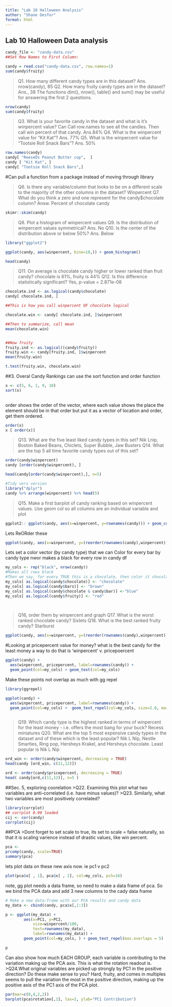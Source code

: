 ```yaml
---
title: "Lab 10 Halloween Analysis"
author: "Shane Desfor"
format: html
---
```


## Lab 10 Halloween Data analysis

```r
candy_file <- "candy-data.csv"
##Set Row Names to First Column:

candy = read.csv("candy-data.csv", row.names=1)
sum(candy$fruity)

```
>Q1. How many different candy types are in this dataset? Ans. nrow(candy), 85
>Q2. How many fruity candy types are in the dataset? Ans., 38
The functions dim(), nrow(), table() and sum() may be useful for answering the first 2 questions.

```r
nrow(candy)
sum(candy$fruity)

```




>Q3. What is your favorite candy in the dataset and what is it’s winpercent value? 
Can Call row.names to see all the candies. Then call win percent of that candy. Ans.84%
>Q4. What is the winpercent value for “Kit Kat”? Ans. 77%
>Q5. What is the winpercent value for “Tootsie Roll Snack Bars”? Ans. 50%

```r
row.names(candy)
candy[ "ReeseÕs Peanut Butter cup",  ]
candy [ "Kit Kat", ]
candy[ "Tootsie Roll Snack Bars",] 

```


#Can pull a function from a package instead of moving through library

>Q6. Is there any variable/column that looks to be on a different scale to the majority of the other columns in the dataset? Winpercent
>Q7. What do you think a zero and one represent for the candy$chocolate column? Answ. Percent of chocolate candy

```r

skimr::skim(candy)


```





>Q8. Plot a histogram of winpercent values
>Q9. Is the distribution of winpercent values symmetrical? Ans. No
>Q10. Is the center of the distribution above or below 50%? Ans. Below



```r
library("ggplot2")

ggplot(candy, aes(winpercent, bine=10,)) + geom_histogram()

```




```r
head(candy)
```



>Q11. On average is chocolate candy higher or lower ranked than fruit candy? chocolate is 61%, fruity is 44%
>Q12. Is this difference statistically significant? Yes, p-value = 2.871e-08

```r
chocolate.ind <- as.logical(candy$chocolate)
candy[ chocolate.ind, ]

##This is how you call winpercent OF chocolate logical

chocolate.win <- candy[ chocolate.ind, ]$winpercent

##Then to summarize, call mean
mean(chocolate.win)


##Now fruity
fruity.ind <- as.logical((candy$fruity))
fruity.win <- candy[fruity.ind, ]$winpercent
mean(fruity.win)

t.test(fruity.win, chocolate.win)


```


##3. Overal Candy Rankings
can use the sort function and order function 

```r
x <- c(5, 6, 1, 9, 10)
sort(x)
  
```

order shows the order of the vector, where each value shows the place the element should be in that order
but put it as a vector of location and order, get them ordered.
```r
order(x)
x [ order(x)]
```

>Q13. What are the five least liked candy types in this set? Nik Lnip, Boston Baked Beans, Chiclets, Super Bubble, Jaw Busters
>Q14. What are the top 5 all time favorite candy types out of this set?

```r
order(candy$winpercent)
candy [order(candy$winpercent), ]

head(candy[order(candy$winpercent),], n=5)

#Tidy vers version
library("dplyr")
candy %>% arrange(winpercent) %>% head(5)

```


>Q15. Make a first barplot of candy ranking based on winpercent values.
Use geom col so all columns are an individual variable and plot

```r


ggplot2:: ggplot(candy, aes(x=winpercent, y=rownames(candy))) + geom_col()


```

Lets ReORder these

```r
ggplot(candy, aes(x=winpercent, y=(reorder(rownames(candy),winpercent)))) + geom_col()
```
Lets set a color vector (by candy type) that we can 
Color for every bar by candy type
nwor makes a black for every row in candy df

```r
my_cols <- rep("black", nrow(candy))
#Makes all rows black
#Then we say, for every TRUE this is a chocolate, then color it chocolate
my_cols[ as.logical(candy$chocolate)] <- "chocolate"
my_cols[ as.logical(candy$bars)] <- "brown"
my_cols[ as.logical(candy$chocolate & candy$bar)] <-"blue"
my_cols[ as.logical(candy$fruity)] <- "red"

               
```

> Q16, order them by winpercent and graph
> Q17. What is the worst ranked chocolate candy? Sixlets
> Q18. What is the best ranked fruity candy? Starburst

```r
ggplot(candy, aes(x=winpercent, y=(reorder(rownames(candy),winpercent)))) + geom_col(fill=my_cols)
```

#Looking at pricepercent
value for money?
what is the best candy for the least money
a way to do that is 'winpercent' v. pricepoercent
```r
ggplot(candy) +
  aes(winpercent, pricepercent, label=rownames(candy)) +
  geom_point(col=my_cols) + geom_text(col=my_cols)

```
Make these points not overlap as much with gg repel
```r
library(ggrepel)

ggplot(candy) +
  aes(winpercent, pricepercent, label=rownames(candy)) +
  geom_point(col=my_cols) +  geom_text_repel(col=my_cols, size=2.0, max.overlaps = 5)



```


>Q19. Which candy type is the highest ranked in terms of winpercent for the least money - i.e. offers the most bang for your buck? Recess miniatures
Q20. What are the top 5 most expensive candy types in the dataset and of these which is the least popular? Nik L Nip, Nestle Smarties, Ring pop, Hersheys Krakel, and Hersheys chocolate. Least popular is Nik L Nip

```r
ord_win <- order(candy$winpercent, decreasing = TRUE)
head(candy [ord_win, c(11,12)])

ord <- order(candy$pricepercent, decreasing = TRUE)
head( candy[ord,c(11,12)], n=5 )

```



##Sec. 5, exploring coorelation 
>Q22. Examining this plot what two variables are anti-correlated (i.e. have minus values)?
>Q23. Similarly, what two variables are most positively correlated?

```r
library(corrplot)
## corrplot 0.90 loaded
cij <- cor(candy)
corrplot(cij)
```


##PCA 
>Dont forget to set scale to true, its set to scale = false naturally, so that it is scaling varience instead of drastic values, like win percent.

```r
pca <- 
prcomp(candy, scale=TRUE)
summary(pca)
```


lets plot data on these new axis now. ie pc1 v pc2
```r
plot(pca$x[ , 1], pca$x[ , 2], col=my_cols, pch=16)


```

note, gg plot needs a data frame, so need to make a data frame of pca. So we bind the PCA data and add 3 new columns to the cady data frame
```r
# Make a new data-frame with our PCA results and candy data
my_data <- cbind(candy, pca$x[,1:3])
```


```r
p <- ggplot(my_data) + 
        aes(x=PC1, y=PC2, 
            size=winpercent/100,  
            text=rownames(my_data),
            label=rownames(my_data)) +
        geom_point(col=my_cols, ) + geom_text_repel(max.overlaps = 5)

p
```



Can also show how much EACH GROUP, each variable is contributing to the variation making up the PCA axis. This is what the rotation readout is.
>Q24.What original variables are picked up strongly by PC1 in the positive direction? Do these make sense to you?
Hard, fruity, and comes in multiples seems to pull the variation the most in the positive direction, making up the positive axis of the PC1 axis of the PCA plot.

```r
par(mar=c(8,4,2,2))
barplot(pca$rotation[,1], las=2, ylab="PC1 Contribution")
```

